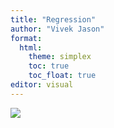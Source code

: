 ```yaml
---
title: "Regression"
author: "Vivek Jason"
format: 
  html:
    theme: simplex
    toc: true
    toc_float: true
editor: visual
---
```


![](images/comingsoon_2.png){fig-align="center"}

